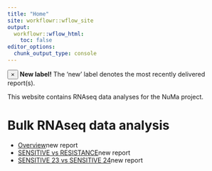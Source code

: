 ```yaml
---
title: "Home"
site: workflowr::wflow_site
output:
  workflowr::wflow_html:
    toc: false
editor_options:
  chunk_output_type: console
---
```


<div class="alert alert-dismissible alert-info">
  <button type="button" class="close" data-dismiss="alert">&times;</button>
  <strong>New label!</strong> The 'new' label denotes the most recently delivered report(s).
</div>

This  website contains RNAseq data analyses for the NuMa project.

# Bulk RNAseq data analysis

- [Overview](00_overview.html)<span class="label btn-warning">new report</span>
- [SENSITIVE vs RESISTANCE](01_SENS_vs_RESIST.html)<span class="label btn-warning">new report</span>
- [SENSITIVE 23 vs SENSITIVE 24](02_sens23_vs_sens24.html)<span class="label btn-warning">new report</span>
